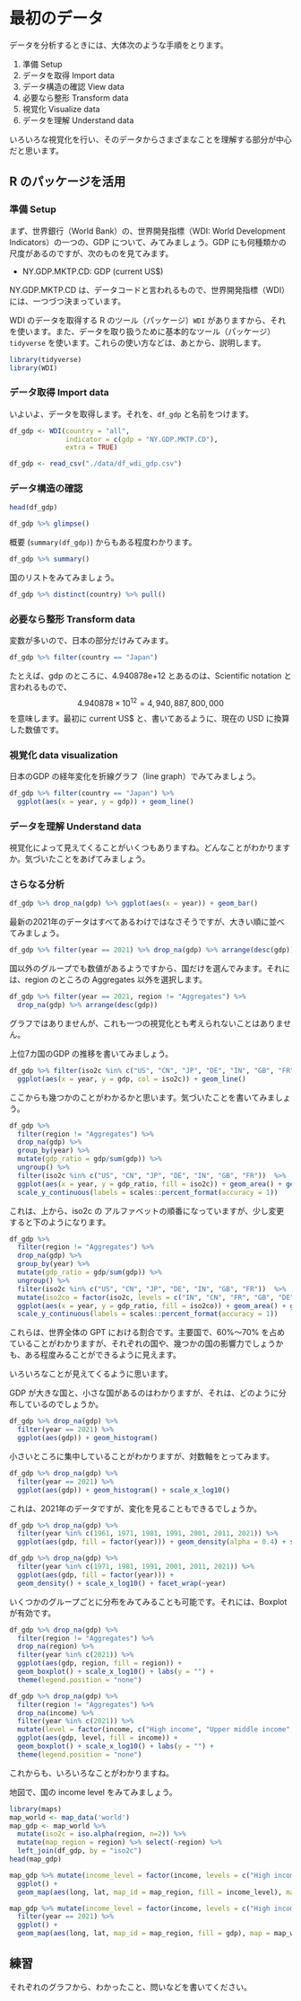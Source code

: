 # 最初のデータ {#first-example}

データを分析するときには、大体次のような手順をとります。

1. 準備 Setup
2. データを取得 Import data
3. データ構造の確認 View data
4. 必要なら整形 Transform data
5. 視覚化 Visualize data
6. データを理解 Understand data

いろいろな視覚化を行い、そのデータからさまざまなことを理解する部分が中心だと思います。

## R のパッケージを活用

### 準備 Setup

まず、世界銀行（World Bank）の、世界開発指標（WDI: World Development Indicators）の一つの、GDP について、みてみましょう。GDP にも何種類かの尺度があるのですが、次のものを見てみます。

* NY.GDP.MKTP.CD: GDP (current US$)

NY.GDP.MKTP.CD は、データコードと言われるもので、世界開発指標（WDI）には、一つづつ決まっています。



WDI のデータを取得する R のツール（パッケージ）`WDI` がありますから、それを使います。また、データを取り扱うために基本的なツール（パッケージ）`tidyverse` を使います。これらの使い方などは、あとから、説明します。

```r
library(tidyverse)
library(WDI)
```

### データ取得 Import data

いよいよ、データを取得します。それを、`df_gdp` と名前をつけます。

```r
df_gdp <- WDI(country = "all", 
              indicator = c(gdp = "NY.GDP.MKTP.CD"), 
              extra = TRUE)
```

```r
df_gdp <- read_csv("./data/df_wdi_gdp.csv")
```

### データ構造の確認

```r
head(df_gdp)
```

```r
df_gdp %>% glimpse()
```

概要 (`summary(df_gdp)`) からもある程度わかります。

```r
df_gdp %>% summary()
```

国のリストをみてみましょう。

```r
df_gdp %>% distinct(country) %>% pull()
```

### 必要なら整形 Transform data

変数が多いので、日本の部分だけみてみます。

```r
df_gdp %>% filter(country == "Japan")
```

たとえば、gdp のところに、4.940878e+12	とあるのは、Scientific notation と言われるもので、
$$4.940878 \times 10^{12} = 4,940,887,800,000$$
を意味します。最初に current US$ と、書いてあるように、現在の USD に換算した数値です。


### 視覚化 data visualization

日本のGDP の経年変化を折線グラフ（line graph）でみてみましょう。

```r
df_gdp %>% filter(country == "Japan") %>%
  ggplot(aes(x = year, y = gdp)) + geom_line()
```

### データを理解 Understand data

視覚化によって見えてくることがいくつもありますね。どんなことがわかりますか。気づいたことをあげてみましょう。

### さらなる分析

```r
df_gdp %>% drop_na(gdp) %>% ggplot(aes(x = year)) + geom_bar()
```

最新の2021年のデータはすべてあるわけではなさそうですが、大きい順に並べてみましょう。

```r
df_gdp %>% filter(year == 2021) %>% drop_na(gdp) %>% arrange(desc(gdp))
```

国以外のグループでも数値があるようですから、国だけを選んでみます。それには、region のところの Aggregates 以外を選択します。

```r
df_gdp %>% filter(year == 2021, region != "Aggregates") %>% 
  drop_na(gdp) %>% arrange(desc(gdp))
```

グラフではありませんが、これも一つの視覚化とも考えられないことはありません。

上位7カ国のGDP の推移を書いてみましょう。

```r
df_gdp %>% filter(iso2c %in% c("US", "CN", "JP", "DE", "IN", "GB", "FR")) %>%
  ggplot(aes(x = year, y = gdp, col = iso2c)) + geom_line()
```

ここからも幾つかのことがわかるかと思います。気づいたことを書いてみましょう。


```r
df_gdp %>% 
  filter(region != "Aggregates") %>% 
  drop_na(gdp) %>% 
  group_by(year) %>% 
  mutate(gdp_ratio = gdp/sum(gdp)) %>%
  ungroup() %>%
  filter(iso2c %in% c("US", "CN", "JP", "DE", "IN", "GB", "FR"))  %>%
  ggplot(aes(x = year, y = gdp_ratio, fill = iso2c)) + geom_area() + geom_line(col = "black", position = "stack", linewidth = 0.3) + 
  scale_y_continuous(labels = scales::percent_format(accuracy = 1))
```

これは、上から、iso2c の アルファベットの順番になっていますが、少し変更すると下のようになります。

```r
df_gdp %>% 
  filter(region != "Aggregates") %>% 
  drop_na(gdp) %>% 
  group_by(year) %>% 
  mutate(gdp_ratio = gdp/sum(gdp)) %>%
  ungroup() %>%
  filter(iso2c %in% c("US", "CN", "JP", "DE", "IN", "GB", "FR"))  %>%
  mutate(iso2co = factor(iso2c, levels = c("IN", "CN", "FR", "GB", "DE", "JP", "US"))) %>%
  ggplot(aes(x = year, y = gdp_ratio, fill = iso2co)) + geom_area() + geom_line(col = "black", position = "stack", linewidth = 0.3) + 
  scale_y_continuous(labels = scales::percent_format(accuracy = 1))
```

これらは、世界全体の GPT における割合です。主要国で、60%〜70% を占めていることがわかりますが、それぞれの国や、幾つかの国の影響力でしょうかも、ある程度みることができるように見えます。

いろいろなことが見えてくるように思います。

GDP が大きな国と、小さな国があるのはわかりますが、それは、どのように分布しているのでしょうか。

```r
df_gdp %>% drop_na(gdp) %>% 
  filter(year == 2021) %>%
  ggplot(aes(gdp)) + geom_histogram()
```

小さいところに集中していることがわかりますが、対数軸をとってみます。

```r
df_gdp %>% drop_na(gdp) %>% 
  filter(year == 2021) %>%
  ggplot(aes(gdp)) + geom_histogram() + scale_x_log10()
```

これは、2021年のデータですが、変化を見ることもできるでしょうか。

```r
df_gdp %>% drop_na(gdp) %>% 
  filter(year %in% c(1961, 1971, 1981, 1991, 2001, 2011, 2021)) %>%
  ggplot(aes(gdp, fill = factor(year))) + geom_density(alpha = 0.4) + scale_x_log10()
```

```r
df_gdp %>% drop_na(gdp) %>% 
  filter(year %in% c(1971, 1981, 1991, 2001, 2011, 2021)) %>%
  ggplot(aes(gdp, fill = factor(year))) + 
  geom_density() + scale_x_log10() + facet_wrap(~year)
```

いくつかのグループごとに分布をみてみることも可能です。それには、Boxplot が有効です。

```r
df_gdp %>% drop_na(gdp) %>% 
  filter(region != "Aggregates") %>%
  drop_na(region) %>%
  filter(year %in% c(2021)) %>%
  ggplot(aes(gdp, region, fill = region)) + 
  geom_boxplot() + scale_x_log10() + labs(y = "") + 
  theme(legend.position = "none")
```

```r
df_gdp %>% drop_na(gdp) %>% 
  filter(region != "Aggregates") %>%
  drop_na(income) %>%
  filter(year %in% c(2021)) %>%
  mutate(level = factor(income, c("High income", "Upper middle income", "Lower middle income", "Low income"))) %>%
  ggplot(aes(gdp, level, fill = income)) + 
  geom_boxplot() + scale_x_log10() + labs(y = "") + 
  theme(legend.position = "none")
```

これからも、いろいろなことがわかりますね。

地図で、国の income level をみてみましょう。

```r
library(maps)
map_world <- map_data('world')
map_gdp <- map_world %>% 
  mutate(iso2c = iso.alpha(region, n=2)) %>% 
  mutate(map_region = region) %>% select(-region) %>% 
  left_join(df_gdp, by = "iso2c") 
head(map_gdp)
```

```r
map_gdp %>% mutate(income_level = factor(income, levels = c("High income", "Upper middle income", "Lower middle income", "Low income", "Not classified", NA))) %>%
  ggplot() +
  geom_map(aes(long, lat, map_id = map_region, fill = income_level), map = map_world, col = "black", size = 0.1) 
```

```r
map_gdp %>% mutate(income_level = factor(income, levels = c("High income", "Upper middle income", "Lower middle income", "Low income", "Not classified", NA))) %>%
  filter(year == 2021) %>%
  ggplot() +
  geom_map(aes(long, lat, map_id = map_region, fill = gdp), map = map_world, col = "black", size = 0.1) 
```
## 練習

それぞれのグラフから、わかったこと、問いなどを書いてください。

